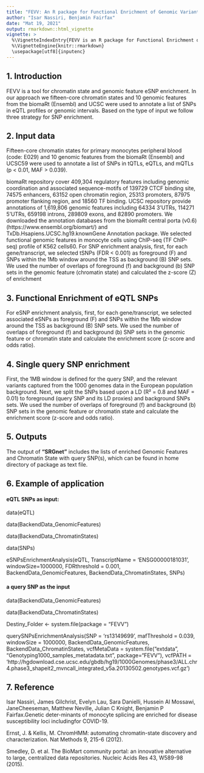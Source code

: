 ```yaml
---
title: "FEVV: An R package for Functional Enrichment of Genomic Variants and Variations"
author: "Isar Nassiri, Benjamin Fairfax"
date: "Mat 19, 2021"
output: rmarkdown::html_vignette
vignette: >
  %\VignetteIndexEntry{FEVV is an R package for Functional Enrichment of Genomic Variants and Variations\}
  %\VignetteEngine{knitr::rmarkdown}
  \usepackage[utf8]{inputenc}
---
```


## 1. Introduction

FEVV is a tool for chromatin state and genomic feature eSNP enrichment. In our approach we fifteen-core chromatin states and 10 genomic features from the biomaRt (Ensembl) and UCSC were used to annotate a list of SNPs in eQTL profiles or genomic intervals. Based on the type of input we follow three strategy for SNP enrichment.

## 2. Input data

Fifteen-core chromatin states for primary monocytes peripheral blood (code: E029) and 10 genomic features from the biomaRt (Ensembl) and UCSC59 were used to annotate a list of SNPs in tQTLs, eQTLs, and mQTLs (p < 0.01, MAF > 0.039). 

biomaRt repository cover 409,304 regulatory features including genomic coordination and associated sequence-motifs of 139729 CTCF binding site, 74575 enhancers, 63152 open chromatin region, 25313 promoters, 87975 promoter flanking region, and 18560 TF binding. UCSC repository provide annotations of 1,619,806 genomic features including 64334 3’UTRs, 114271 5’UTRs, 659198 introns, 289809 exons, and 82890 promoters. We downloaded the annotation databases from the biomaRt central porta (v0.6) (https://www.ensembl.org/biomart/) and TxDb.Hsapiens.UCSC.hg19.knownGene Annotation package. We selected functional genomic features in monocyte cells using ChIP-seq (TF ChIP-seq) profile of K562 cells60. For SNP enrichment analysis, first, for each gene/transcript, we selected tSNPs (FDR < 0.001) as foreground (F) and SNPs within the 1Mb window around the TSS as background (B) SNP sets. We used the number of overlaps of foreground (f) and background (b) SNP sets in the genomic feature (chromatin state) and calculated the z-score (Z) of enrichment 

## 3. Functional Enrichment of eQTL SNPs

For eSNP enrichment analysis, first, for each gene/transcript, we selected associated eSNPs as foreground (F) and SNPs within the 1Mb window around the TSS as background (B) SNP sets. We used the number of overlaps of foreground (f) and background (b) SNP sets in the genomic feature or chromatin state and calculate the enrichment score (z-score and odds ratio).

## 4. Single query SNP enrichment

First, the 1MB window is defined for the query SNP, and the relevant variants captured from the 1000 genomes data in the European population background. Next, we split the SNPs based upon a LD (R² = 0.8 and MAF = 0.01) to foreground (query SNP and its LD proxies) and background SNPs sets. We used the number of overlaps of foreground (f) and background (b) SNP sets in the genomic feature or chromatin state and calculate the enrichment score (z-score and odds ratio).

## 5. Outputs

The output of **"SRGnet"** includes the lists of enriched Genomic Features and Chromatin State with query SNP(s), which can be found in home directory of package as text file.

## 6. Example of application

#### eQTL SNPs as input:

data(eQTL)

data(BackendData_GenomicFeatures)

data(BackendData_ChromatinStates)

data(SNPs)

eSNPsEnrichmentAnalysis(eQTL, TranscriptName = 'ENSG00000181031', windowSize=1000000, FDRthreshold = 0.001, BackendData_GenomicFeatures, BackendData_ChromatinStates, SNPs)

#### a query SNP as the input

data(BackendData_GenomicFeatures)

data(BackendData_ChromatinStates)

Destiny_Folder <- system.file(package = "FEVV")

querySNPsEnrichmentAnalysis(SNP = 'rs13149699', mafThreshold = 0.039, windowSize = 1000000, BackendData_GenomicFeatures, BackendData_ChromatinStates, vcfMetaData = system.file("extdata", "Genotyping1000_samples_metatadata.txt", package="FEVV"), vcfPATH = 'http://hgdownload.cse.ucsc.edu/gbdb/hg19/1000Genomes/phase3/ALL.chr4.phase3_shapeit2_mvncall_integrated_v5a.20130502.genotypes.vcf.gz')

## 7. Reference
Isar Nassiri, James Gilchrist, Evelyn Lau, Sara Danielli, Hussein Al Mossawi, JaneCheeseman, Matthew Neville, Julian C Knight, Benjamin P Fairfax.Genetic deter-minants of monocyte splicing are enriched for disease susceptibility loci includingfor COVID-19.

Ernst, J. & Kellis, M. ChromHMM: automating chromatin-state discovery and characterization. Nat Methods 9, 215-6 (2012).

Smedley, D. et al. The BioMart community portal: an innovative alternative to large, centralized data repositories. Nucleic Acids Res 43, W589-98 (2015).


